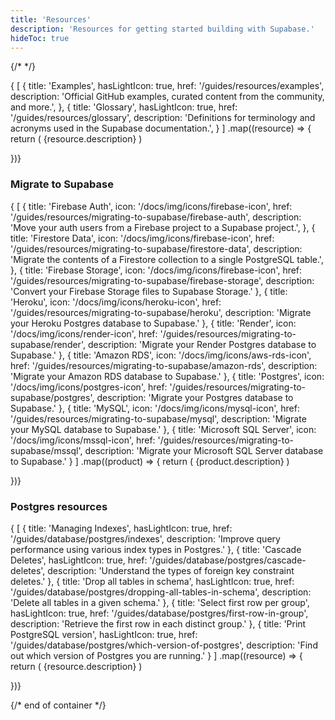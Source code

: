```yaml
---
title: 'Resources'
description: 'Resources for getting started building with Supabase.'
hideToc: true
---
```


{/* <!-- vale off --> */}

<div className="flex flex-col gap-12 my-12">

<div>

  <div className="grid grid-cols-12 gap-6 not-prose">
    {
    [
      {
        title: 'Examples',
        hasLightIcon: true,
        href: '/guides/resources/examples',
        description: 'Official GitHub examples, curated content from the community, and more.',
      },
      {
        title: 'Glossary',
        hasLightIcon: true,
        href: '/guides/resources/glossary',
        description: 'Definitions for terminology and acronyms used in the Supabase documentation.',
      }
    ]
.map((resource) => {
      return (
        <Link
          href={`${resource.href}`}
          key={resource.title}
          className={'col-span-12 md:col-span-4'}
          passHref
        >
          <GlassPanel {...resource} background={false} showIconBg={true}>
            {resource.description}
          </GlassPanel>
        </Link>
      )

})}

  </div>

</div>

<div>
  <div className="max-w-xl mb-6">

### Migrate to Supabase

  </div>

  <div className="grid grid-cols-12 gap-6 not-prose">
    {
    [
      {
        title: 'Firebase Auth',
        icon: '/docs/img/icons/firebase-icon',
        href: '/guides/resources/migrating-to-supabase/firebase-auth',
        description: 'Move your auth users from a Firebase project to a Supabase project.',
      },
      {
        title: 'Firestore Data',
        icon: '/docs/img/icons/firebase-icon',
        href: '/guides/resources/migrating-to-supabase/firestore-data',
        description: 'Migrate the contents of a Firestore collection to a single PostgreSQL table.',
      },
      {
        title: 'Firebase Storage',
        icon: '/docs/img/icons/firebase-icon',
        href: '/guides/resources/migrating-to-supabase/firebase-storage',
        description: 'Convert your Firebase Storage files to Supabase Storage.'
      },
      {
        title: 'Heroku',
        icon: '/docs/img/icons/heroku-icon',
        href: '/guides/resources/migrating-to-supabase/heroku',
        description: 'Migrate your Heroku Postgres database to Supabase.'
      },
      {
        title: 'Render',
        icon: '/docs/img/icons/render-icon',
        href: '/guides/resources/migrating-to-supabase/render',
        description: 'Migrate your Render Postgres database to Supabase.'
      },
      {
        title: 'Amazon RDS',
        icon: '/docs/img/icons/aws-rds-icon',
        href: '/guides/resources/migrating-to-supabase/amazon-rds',
        description: 'Migrate your Amazon RDS database to Supabase.'
      },
      {
        title: 'Postgres',
        icon: '/docs/img/icons/postgres-icon',
        href: '/guides/resources/migrating-to-supabase/postgres',
        description: 'Migrate your Postgres database to Supabase.'
      },
      {
        title: 'MySQL',
        icon: '/docs/img/icons/mysql-icon',
        href: '/guides/resources/migrating-to-supabase/mysql',
        description: 'Migrate your MySQL database to Supabase.'
      },
      {
        title: 'Microsoft SQL Server',
        icon: '/docs/img/icons/mssql-icon',
        href: '/guides/resources/migrating-to-supabase/mssql',
        description: 'Migrate your Microsoft SQL Server database to Supabase.'
      }
    ]
.map((product) => {
      return (
        <Link
          href={`${product.href}`}
          key={product.title}
          className={product.span ?? 'col-span-6 md:col-span-3'}
          passHref
        >
          <IconPanel {...product} background={true} showIconBg={true} showLink={true}>
            {product.description}
          </IconPanel>
        </Link>
      )

})}

  </div>

</div>

<div>
  <div className="max-w-xl mb-6">

### Postgres resources

  </div>

  <div className="grid grid-cols-12 gap-6 not-prose">
    {
    [
      {
        title: 'Managing Indexes',
        hasLightIcon: true,
        href: '/guides/database/postgres/indexes',
        description: 'Improve query performance using various index types in Postgres.'
      },
      {
        title: 'Cascade Deletes',
        hasLightIcon: true,
        href: '/guides/database/postgres/cascade-deletes',
        description: 'Understand the types of foreign key constraint deletes.'
      },
      {
        title: 'Drop all tables in schema',
        hasLightIcon: true,
        href: '/guides/database/postgres/dropping-all-tables-in-schema',
        description: 'Delete all tables in a given schema.'
      },
      {
        title: 'Select first row per group',
        hasLightIcon: true,
        href: '/guides/database/postgres/first-row-in-group',
        description: 'Retrieve the first row in each distinct group.'
      },
      {
        title: 'Print PostgreSQL version',
        hasLightIcon: true,
        href: '/guides/database/postgres/which-version-of-postgres',
        description: 'Find out which version of Postgres you are running.'
      }
    ]
.map((resource) => {
      return (
        <Link
          href={`${resource.href}`}
          key={resource.title}
          className={'col-span-12 md:col-span-4'}
          passHref
        >
          <GlassPanel {...resource} background={false} showIconBg={true}>
            {resource.description}
          </GlassPanel>
        </Link>
      )

})}

  </div>

</div>

{/* end of container */}

</div>
